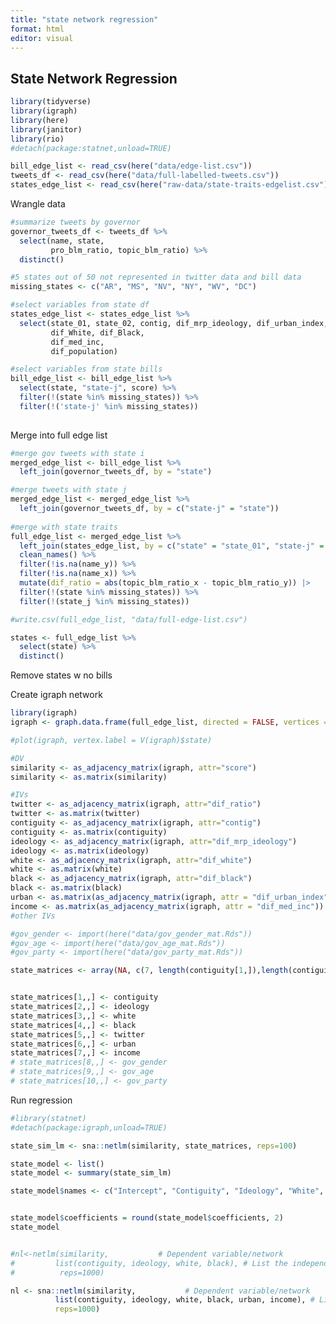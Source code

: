 ```yaml
---
title: "state network regression"
format: html
editor: visual
---
```


## State Network Regression

```r
library(tidyverse)
library(igraph)
library(here)
library(janitor)
library(rio)
#detach(package:statnet,unload=TRUE)

bill_edge_list <- read_csv(here("data/edge-list.csv"))
tweets_df <- read_csv(here("data/full-labelled-tweets.csv"))
states_edge_list <- read_csv(here("raw-data/state-traits-edgelist.csv"))
```

Wrangle data
```r
#summarize tweets by governor
governor_tweets_df <- tweets_df %>% 
  select(name, state, 
         pro_blm_ratio, topic_blm_ratio) %>% 
  distinct() 

#5 states out of 50 not represented in twitter data and bill data
missing_states <- c("AR", "MS", "NV", "NY", "WV", "DC")

#select variables from state df
states_edge_list <- states_edge_list %>% 
  select(state_01, state_02, contig, dif_mrp_ideology, dif_urban_index, 
         dif_White, dif_Black, 
         dif_med_inc,
         dif_population)

#select variables from state bills 
bill_edge_list <- bill_edge_list %>% 
  select(state, "state-j", score) %>% 
  filter(!(state %in% missing_states)) %>% 
  filter(!('state-j' %in% missing_states)) 
  
```

Merge into full edge list
```r
#merge gov tweets with state i 
merged_edge_list <- bill_edge_list %>% 
  left_join(governor_tweets_df, by = "state")

#merge tweets with state j
merged_edge_list <- merged_edge_list %>% 
  left_join(governor_tweets_df, by = c("state-j" = "state"))
  
#merge with state traits
full_edge_list <- merged_edge_list %>% 
  left_join(states_edge_list, by = c("state" = "state_01", "state-j" = "state_02")) %>% 
  clean_names() %>% 
  filter(!is.na(name_y)) %>% 
  filter(!is.na(name_x)) %>% 
  mutate(dif_ratio = abs(topic_blm_ratio_x - topic_blm_ratio_y)) |>
  filter(!(state %in% missing_states)) %>% 
  filter(!(state_j %in% missing_states))

#write.csv(full_edge_list, "data/full-edge-list.csv")

states <- full_edge_list %>% 
  select(state) %>% 
  distinct() 

```

Remove states w no bills 

Create igraph network
```r
library(igraph)
igraph <- graph.data.frame(full_edge_list, directed = FALSE, vertices = states)

#plot(igraph, vertex.label = V(igraph)$state)

#DV
similarity <- as_adjacency_matrix(igraph, attr="score")
similarity <- as.matrix(similarity)

#IVs
twitter <- as_adjacency_matrix(igraph, attr="dif_ratio")
twitter <- as.matrix(twitter)
contiguity <- as_adjacency_matrix(igraph, attr="contig")
contiguity <- as.matrix(contiguity)
ideology <- as_adjacency_matrix(igraph, attr="dif_mrp_ideology")
ideology <- as.matrix(ideology)
white <- as_adjacency_matrix(igraph, attr="dif_white")
white <- as.matrix(white)
black <- as_adjacency_matrix(igraph, attr="dif_black")
black <- as.matrix(black)
urban <- as.matrix(as_adjacency_matrix(igraph, attr = "dif_urban_index"))
income <- as.matrix(as_adjacency_matrix(igraph, attr = "dif_med_inc"))
#other IVs

#gov_gender <- import(here("data/gov_gender_mat.Rds"))
#gov_age <- import(here("data/gov_age_mat.Rds"))
#gov_party <- import(here("data/gov_party_mat.Rds"))

state_matrices <- array(NA, c(7, length(contiguity[1,]),length(contiguity[1,]))) 


state_matrices[1,,] <- contiguity
state_matrices[2,,] <- ideology
state_matrices[3,,] <- white
state_matrices[4,,] <- black
state_matrices[5,,] <- twitter
state_matrices[6,,] <- urban
state_matrices[7,,] <- income
# state_matrices[8,,] <- gov_gender
# state_matrices[9,,] <- gov_age
# state_matrices[10,,] <- gov_party

```

Run regression

```r
#library(statnet)
#detach(package:igraph,unload=TRUE)

state_sim_lm <- sna::netlm(similarity, state_matrices, reps=100)

state_model <- list()
state_model <- summary(state_sim_lm)

state_model$names <- c("Intercept", "Contiguity", "Ideology", "White", "Black", "Twitter", "Urban", "Income")


state_model$coefficients = round(state_model$coefficients, 2)
state_model


#nl<-netlm(similarity,           # Dependent variable/network
#         list(contiguity, ideology, white, black), # List the independent variables/networks
#          reps=1000) 
```


```r

nl <- sna::netlm(similarity,           # Dependent variable/network
          list(contiguity, ideology, white, black, urban, income), # List the independent variables/networks
          reps=1000) 

```

